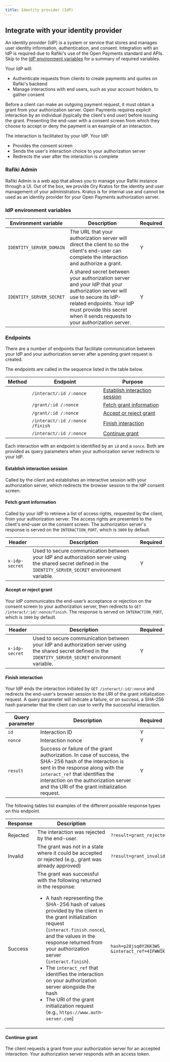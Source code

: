 ```yaml
---
title: Identity provider (IdP)
---
```



## Integrate with your identity provider

An identity provider (IdP) is a system or service that stores and manages user identity information, authentication, and consent. Integration with an IdP is required due to Rafiki's use of the Open Payments standard and APIs. Skip to the [IdP environment variables](#idp-environment-variables) for a summary of required variables.

Your IdP will:

- Authenticate requests from clients to create payments and quotes on Rafiki's backend
- Manage interactions with end users, such as your account holders, to gather consent

Before a client can make an outgoing payment request, it must obtain a grant from your authorization server. Open Payments requires explicit interaction by an individual (typically the client's end user) before issuing the grant. Presenting the end-user with a consent screen from which they choose to accept or deny the payment is an example of an interaction.

The interaction is facilitated by your IdP. Your IdP:

- Provides the consent screen
- Sends the user's interaction choice to your authorization server
- Redirects the user after the interaction is complete

### Rafiki Admin

Rafiki Admin is a web app that allows you to manage your Rafiki instance through a UI. Out of the box, we provide Ory Kratos for the identity and user management of your administrators. Kratos is for internal use and cannot be used as an identity provider for your Open Payments authorization server.

### IdP environment variables

| Environment variable     | Description                                                                                                                                                                                                                        | Required |
| ------------------------ | ---------------------------------------------------------------------------------------------------------------------------------------------------------------------------------------------------------------------------------- | -------- |
| `IDENTITY_SERVER_DOMAIN` | The URL that your authorization server will direct the client to so the client's end-user can complete the interaction and authorize a grant.                                                                                      | Y        |
| `IDENTITY_SERVER_SECRET` | A shared secret between your authorization server and your IdP that your authorization server will use to secure its IdP-related endpoints. Your IdP must provide this secret when it sends requests to your authorization server. | Y        |

### Endpoints

There are a number of endpoints that facilitate communication between your IdP and your authorization server after a pending grant request is created.

The endpoints are called in the sequence listed in the table below.

| Method                                               | Endpoint                        | Purpose                                                         |
| ---------------------------------------------------- | ------------------------------- | --------------------------------------------------------------- |
| <Badge text="GET" variant="note" size="medium"/>     | `/interact/:id /:nonce`         | [Establish interaction session](#establish-interaction-session) |
| <Badge text="GET" variant="note" size="medium"/>     | `/grant/:id /:nonce`            | [Fetch grant information](#fetch-grant-information)             |
| <Badge text="GET" variant="note" size="medium"/>     | `/grant/:id /:nonce`            | [Accept or reject grant](#accept-or-reject-grant)               |
| <Badge text="GET" variant="note" size="medium"/>     | `/interact/:id /:nonce /finish` | [Finish interaction](#finish-interaction)                       |
| <Badge text="POST" variant="success" size="medium"/> | `/interact/:id /:nonce`         | [Continue grant](#continue-grant)                               |

Each interaction with an endpoint is identified by an `id` and a `nonce`. Both are provided as query parameters when your authorization server redirects to your IdP.

#### Establish interaction session

Called by the client and establishes an interactive session with your authorization server, which redirects the browser session to the IdP consent screen.

#### Fetch grant information

Called by your IdP to retrieve a list of access rights, requested by the client, from your authorization server. The access rights are presented to the client's end-user on the consent screen. The authorization server's response is served on the `INTERACTION_PORT`, which is `3009` by default.

| Header         | Description                                                                                                                                                  | Required |
| -------------- | ------------------------------------------------------------------------------------------------------------------------------------------------------------ | -------- |
| `x-idp-secret` | Used to secure communication between your IdP and authorization server using the shared secret defined in the `IDENTITY_SERVER_SECRET` environment variable. | Y        |

#### Accept or reject grant

Your IdP communicates the end-user’s acceptance or rejection on the consent screen to your authorization server, then redirects to `GET /interact/:id/:nonce/finish`. The response is served on `INTERACTION_PORT`, which is `3009` by default.

| Header         | Description                                                                                                                                                  | Required |
| -------------- | ------------------------------------------------------------------------------------------------------------------------------------------------------------ | -------- |
| `x-idp-secret` | Used to secure communication between your IdP and authorization server using the shared secret defined in the `IDENTITY_SERVER_SECRET` environment variable. | Y        |

#### Finish interaction

Your IdP ends the interaction initiated by `GET /interact/:id/:nonce` and redirects the end-user's browser session to the URI of the <LinkOut href="https://openpayments.dev/apis/auth-server/operations/post-request/">grant initialization request</LinkOut>. A query parameter will indicate a failure, or on success, a SHA-256 hash parameter that the client can use to verify the successful interaction.

| Query parameter | Description                                                                                                                                                                                                                                                               | Required |
| --------------- | ------------------------------------------------------------------------------------------------------------------------------------------------------------------------------------------------------------------------------------------------------------------------- | -------- |
| `id`            | Interaction ID                                                                                                                                                                                                                                                            | Y        |
| `nonce`         | Interaction nonce                                                                                                                                                                                                                                                         | Y        |
| `result`        | Success or failure of the grant authorization. In case of success, the SHA-256 hash of the interaction is sent in the response along with the `interact_ref` that identifies the interaction on the authorization server and the URI of the grant initialization request. | Y        |

The following tables list examples of the different possible response types on this endpoint.

| Response | Description                                                                                                                                                                                                                                                                                                                                                                                                                                                                                                                                                                                                                     | Example                                                                                                                          |
| -------- | ------------------------------------------------------------------------------------------------------------------------------------------------------------------------------------------------------------------------------------------------------------------------------------------------------------------------------------------------------------------------------------------------------------------------------------------------------------------------------------------------------------------------------------------------------------------------------------------------------------------------------- | -------------------------------------------------------------------------------------------------------------------------------- |
| Rejected | The interaction was rejected by the end-user.                                                                                                                                                                                                                                                                                                                                                                                                                                                                                                                                                                                   | `?result=grant_rejected`                                                                                                         |
| Invalid  | The grant was not in a state where it could be accepted or rejected (e.g., grant was already approved)                                                                                                                                                                                                                                                                                                                                                                                                                                                                                                                          | `?result=grant_invalid`                                                                                                          |
| Success  | The grant was successful with the following returned in the response:<br /><ul><li>A hash representing the SHA-256 hash of values provided by the client in the <LinkOut href="https://openpayments.dev/apis/auth-server/operations/post-request/">grant initialization request</LinkOut> (`interact.finish.nonce`), and the values in the response returned from your authorization server (`interact.finish`).</li><li>The `interact_ref` that identifies the interaction on your authorization server alongside the hash</li><li>The URI of the grant initialization request (e.g., `https://www.auth-server.com`)</li></ul> | `hash=p28jsq0Y2KK3WS__a42tavNC64ldGTBroywsWxT4md_jZQ1R\HZT8BOWYHcLmObM7XHPAdJzTZMtKBsaraJ64A &interact_ref=4IFWWIKYBC2PQ6U56NL1` |

#### Continue grant

The client requests a grant from your authorization server for an accepted interaction. Your authorization server responds with an <LinkOut href="https://openpayments.dev/apis/auth-server/operations/post-continue/">access token</LinkOut>.
